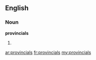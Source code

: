 ==English==

===Noun===
'''provincials'''

# {{plural of|[[provincial]]}}

[[ar:provincials]]
[[fr:provincials]]
[[my:provincials]]